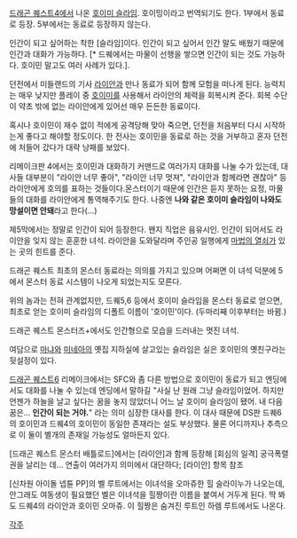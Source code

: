 [[드래곤 퀘스트4]]에서 나온 [[호이미 슬라임]]. 호이밍이라고 번역되기도 한다.
1부에서 동료로 등장. 5부에서는 동료로 등장하지 않는다.

인간이 되고 싶어하는 착한 [슬라임]이다. 인간이 되고 싶어서 인간 말도 배웠기 때문에 인간과 대화가 가능하다. [* 드퀘에서는 마물이 선행을 쌓으면 인간이 되는 것도 가능하다. 호이민 말고도 여러 사례가 있다.].

던전에서 미들랜드의 기사 [[라이안]]과 만나 동료가 되어 함께 모험을 떠나게 된다. 능력치는 매우 낮지만 플레이 중 [[호이미]]를 사용해서 라이안의 체력을 회복시켜 준다. 회복 수단이 약초 밖에 없는 라이안에게 있어선 매우 든든한 동료이다.

혹시나 호이민이 재수 없이 적에게 공격당해 맞아 죽으면, 던전을 처음부터 다시 시작하는게 좋다고 해야할 정도이다. 한 전사는 호이민을 동료로 하는 것을 거부하고 혼자 던전에 처들어 갔다가 대략 낭패를 보았다.

리메이크판 4에서는 호이민과 대화하기 커맨드로 여러가지 대화를 나눌 수가 있는데, 대사들 대부분이 "라이안 너무 좋아", "라이안 너무 멋져", "라이안과 함께라면 괜찮아" 등 라이안에게 호의를 표하는 것들이다.몬스터이기 때문에 인간은 듣지 못하는 요정, 마물들의 대화를 라이안에게 통역해주기도 한다. 나중엔 '''나와 같은 호이미 슬라임이 나와도 망설이면 안돼'''라고 한다(...)

제5막에서는 정말로 인간이 되어 등장한다. 왠지 직업은 음유시인. 인간이 되어서도 라이안을 잊지 않는 훈훈한 녀석. 라이안을 도와달라며 주인공 일행에게 [[마법의 열쇠]]가 있는 곳의 힌트를 준다.

드래곤 퀘스트 최초의 몬스터 동료라는 의의를 가지고 있으며 어쩌면 이 녀석 덕분에 5에서 몬스터 동료 시스템이 나오게 되었는지도 모른다.


위의 놈과는 전혀 관계없지만, 드퀘5,6 등에서 호이미 슬라임을 몬스터 동료로 얻으면, 최초로 얻는 호이미 슬라임의 디폴트 이름이 '호이민'이다. (두마리째 이후부터는 바뀜.)

드래곤 퀘스트 몬스터즈+에서도 인간형으로 모습을 드러내는 멋진 녀석.

여담으로 [[마냐]]와 [[미네아]]의 옛집 지하실에 살고있는 슬라임은 실은 호이민의 옛친구라는 뒷설정이 있다.

[[드래곤 퀘스트6]] 리메이크에서는 SFC와 좀 다른 방법으로 호이민이 동료가 되고 엔딩에서도 대화를 나눌 수 있는데 엔딩에서 말하길 "사실 난 원래 그냥 슬라임이었어. 하지만 언젠가 하늘을 날고 싶다는 꿈을 놓지 않았더니 어느 날 호이미 슬라임이 됐어. 내 다음 꿈은... '''인간이 되는 거야.'''" 라는 의미 심장한 대사를 한다. 이 대사 때문에 DS판 드퀘6의 호이민과 드퀘4의 호이민이 동일한 존재라는 설도 부상했다. 물론 어디까지나 추측으로 이 둘이 별개의 존재일 가능성도 얼마든지 있다.

[드래곤 퀘스트 몬스터 배틀로드]에서는 [라이안]과 함께 등장해 [회심의 일격] 궁극폭렬권을 날리는 데... 연출이 여러가지 의미에서 대단하다; [라이안] 항목 참조

[신차원 아이돌 넵튠 PP]의 벨 루트에서는 이녀석을 오마쥬한 힐 슬라이누가 나오는데, 안그래도 여동생이 필요했던 벨은 이녀석을 힐짱이란 이름을 붙여서 거두게 된다. 딱 봐도 드퀘4의 라이안과 호이민 오마쥬. 이 힐짱은 숨겨진 루트인 하렘 루트에서도 나온다.

[[각주]]
